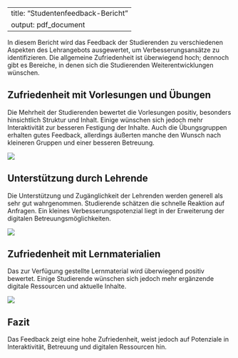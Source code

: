 
---
title: "Studentenfeedback-Bericht"
output: pdf_document
---

In diesem Bericht wird das Feedback der Studierenden zu verschiedenen Aspekten des Lehrangebots ausgewertet, um Verbesserungsansätze zu identifizieren. Die allgemeine Zufriedenheit ist überwiegend hoch; dennoch gibt es Bereiche, in denen sich die Studierenden Weiterentwicklungen wünschen.

## Zufriedenheit mit Vorlesungen und Übungen

Die Mehrheit der Studierenden bewertet die Vorlesungen positiv, besonders hinsichtlich Struktur und Inhalt. Einige wünschen sich jedoch mehr Interaktivität zur besseren Festigung der Inhalte. Auch die Übungsgruppen erhalten gutes Feedback, allerdings äußerten manche den Wunsch nach kleineren Gruppen und einer besseren Betreuung.

![](Analyse_Diagramm1.png)

## Unterstützung durch Lehrende

Die Unterstützung und Zugänglichkeit der Lehrenden werden generell als sehr gut wahrgenommen. Studierende schätzen die schnelle Reaktion auf Anfragen. Ein kleines Verbesserungspotenzial liegt in der Erweiterung der digitalen Betreuungsmöglichkeiten.

![](Analyse_Diagramm2.png)

## Zufriedenheit mit Lernmaterialien

Das zur Verfügung gestellte Lernmaterial wird überwiegend positiv bewertet. Einige Studierende wünschen sich jedoch mehr ergänzende digitale Ressourcen und aktuelle Inhalte.

![](Analyse_Diagramm3.png)

## Fazit

Das Feedback zeigt eine hohe Zufriedenheit, weist jedoch auf Potenziale in Interaktivität, Betreuung und digitalen Ressourcen hin.

